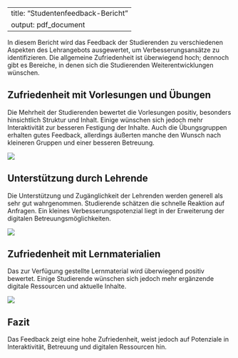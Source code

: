 
---
title: "Studentenfeedback-Bericht"
output: pdf_document
---

In diesem Bericht wird das Feedback der Studierenden zu verschiedenen Aspekten des Lehrangebots ausgewertet, um Verbesserungsansätze zu identifizieren. Die allgemeine Zufriedenheit ist überwiegend hoch; dennoch gibt es Bereiche, in denen sich die Studierenden Weiterentwicklungen wünschen.

## Zufriedenheit mit Vorlesungen und Übungen

Die Mehrheit der Studierenden bewertet die Vorlesungen positiv, besonders hinsichtlich Struktur und Inhalt. Einige wünschen sich jedoch mehr Interaktivität zur besseren Festigung der Inhalte. Auch die Übungsgruppen erhalten gutes Feedback, allerdings äußerten manche den Wunsch nach kleineren Gruppen und einer besseren Betreuung.

![](Analyse_Diagramm1.png)

## Unterstützung durch Lehrende

Die Unterstützung und Zugänglichkeit der Lehrenden werden generell als sehr gut wahrgenommen. Studierende schätzen die schnelle Reaktion auf Anfragen. Ein kleines Verbesserungspotenzial liegt in der Erweiterung der digitalen Betreuungsmöglichkeiten.

![](Analyse_Diagramm2.png)

## Zufriedenheit mit Lernmaterialien

Das zur Verfügung gestellte Lernmaterial wird überwiegend positiv bewertet. Einige Studierende wünschen sich jedoch mehr ergänzende digitale Ressourcen und aktuelle Inhalte.

![](Analyse_Diagramm3.png)

## Fazit

Das Feedback zeigt eine hohe Zufriedenheit, weist jedoch auf Potenziale in Interaktivität, Betreuung und digitalen Ressourcen hin.

